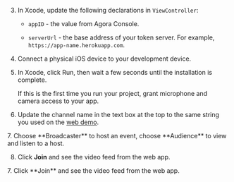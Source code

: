 <PlatformWrapper platform="ios">
        
3.  In Xcode, update the following declarations in `ViewController`:

    -   `appID` - the value from Agora Console.

    -   `serverUrl` - the base address of your token server. For example, `https://app-name.herokuapp.com`.

4.  Connect a physical iOS device to your development device.

5.  In Xcode, click Run, then wait a few seconds until the installation is complete.

    If this is the first time you run your project, grant microphone and camera access to your app.

6.  Update the channel name in the text box at the top to the same string you used on the [<Vg k="COMPANY" /> web demo](https://webdemo.agora.io/agora-web-showcase/examples/Agora-Web-Tutorial-1to1-Web/).

<ProductWrapper product="interactive-live-streaming">
7. Choose **Broadcaster** to host an event, choose **Audience** to view and listen to a host.

8.  Click **Join** and see the video feed from the web app.
</ProductWrapper>

<ProductWrapper notAllowed="interactive-live-streaming">
7.  Click **Join** and see the video feed from the web app.
</ProductWrapper>

</PlatformWrapper>
